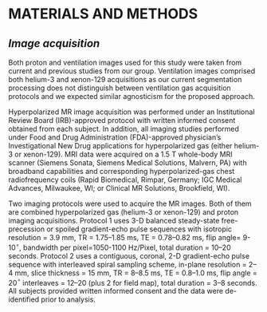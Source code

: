 
# MATERIALS AND METHODS

## _Image acquisition_

Both proton and ventilation images used for this study were taken from current and
previous studies from our group. Ventilation images comprised both helium-3 and 
xenon-129 acquisitions as our current segmentation processing does not distinguish 
between ventilation gas acquisition protocols and we expected similar agnosticism 
for the proposed approach.

Hyperpolarized MR image acquisition was performed under an Institutional Review
Board (IRB)-approved protocol with written informed consent obtained from each 
subject. In addition, all imaging studies \textcolor{black}{were} performed under Food and Drug 
Administration (FDA)-approved physician’s Investigational New Drug applications 
for hyperpolarized gas (either helium-3 or xenon-129). MRI data were acquired 
on a 1.5 T whole-body MRI scanner (Siemens Sonata, Siemens Medical Solutions, 
Malvern, PA) with broadband capabilities and corresponding hyperpolarized-gas 
chest radiofrequency coils (Rapid Biomedical, Rimpar, Germany; IGC Medical Advances, 
Milwaukee, WI; or Clinical MR Solutions, Brookfield, WI). 

Two imaging protocols were used to acquire the MR images. Both of them are combined 
hyperpolarized gas (helium-3 or xenon-129) and proton imaging acquisitions. Protocol 1
uses 3-D balanced steady-state free-precession or spoiled gradient-echo pulse 
sequences with isotropic resolution = 3.9 mm, TR = 1.75--1.85 ms, TE = 0.78--0.82 ms, 
flip angle= 9-10$^\circ$, bandwidth per pixel=1050-1100 Hz/Pixel, total duration = 10--20 
seconds. Protocol 2 uses a contiguous, coronal, 2-D gradient-echo pulse 
sequence with interleaved spiral sampling scheme, in-plane resolution = 2--4 mm, slice 
thickness = 15 mm, TR = 8--8.5 ms, TE = 0.8--1.0 ms, flip angle = 20$^\circ$ 
interleaves = 12--20 (plus 2 for field map), total duration = 3--8 seconds. 
All subjects provided written informed consent and the data were de-identified 
prior to analysis.
